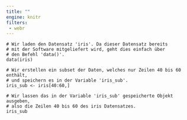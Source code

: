 ```yaml
---
title: ""
engine: knitr
filters:
 - webr
---
```


```webr-r

# Wir laden den Datensatz 'iris'. Da dieser Datensatz bereits
# mit der Software mitgeliefert wird, geht dies einfach über 
# den Befehl 'data()'.
data(iris) 

# Wir erstellen ein subset der Daten, welches nur Zeilen 40 bis 60 enthält, 
# und speichern es in der Variable 'iris_sub'.
iris_sub <- iris[40:60,] 

# Wir lassen das in der Variable 'iris_sub' gespeicherte Objekt ausgeben, 
# also die Zeilen 40 bis 60 des iris Datensatzes.
iris_sub  

```
